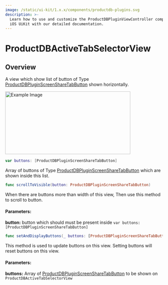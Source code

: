 ```yaml
---
image: /static/ui-kit/1.x.x/components/productdb-plugins.svg
description: >-
  Learn how to use and customize the ProductDBPluginViewController component in ProductDB's
  iOS UiKit with our detailed documentation.
---
```


# ProductDBActiveTabSelectorView
## Overview
A view which show list of button of Type [ProductDBPluginScreenShareTabButton](/ios/components/productdb-pluginScreenShareTab-button) shown
 horizontally.

<img src="/static/ios/ios_active_HorizontalView.png" alt="Example Image" width="400" height="200"/>


```swift
var buttons: [ProductDBPluginScreenShareTabButton]
```
Array of buttons of Type [ProductDBPluginScreenShareTabButton](/ios/components/productdb-pluginScreenShareTab-button) which are shown inside this list. 


```swift
func scrollToVisible(button: ProductDBPluginScreenShareTabButton)
```
When there are buttons more than width of this view, Then use this method to scroll to button.
#### Parameters:
**button:** button which should must be present inside `var buttons: [ProductDBPluginScreenShareTabButton]`


```swift
func setAndDisplayButtons(_ buttons: [ProductDBPluginScreenShareTabButton]) 
```
This method is used to update buttons on this view. Setting buttons will reset buttons on this view.
#### Parameters:
**buttons:** Array of [ProductDBPluginScreenShareTabButton](/ios/components/productdb-pluginScreenShareTab-button)
 to be shown on `ProductDBActiveTabSelectorView`


<head>
  <title>iOS ProductDBPluginViewController</title>
</head>
